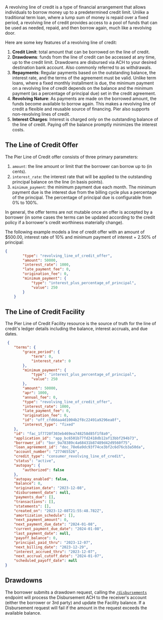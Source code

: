 A revolving line of credit is a type of financial arrangement that allows individuals to borrow money up to a predetermined credit limit. Unlike a traditional term loan, where a lump sum of money is repaid over a fixed period, a revolving line of credit provides access to a pool of funds that can be used as needed, repaid, and then borrow again, much like a revolving door.

Here are some key features of a revolving line of credit:

1. **Credit Limit**: total amount that can be borrowed on the line of credit.
2. **Drawdowns**: funds from the line of credit can be accessed at any time, up to the credit limit. Drawdowns are disbursed via ACH to your desired destination bank account. Also commonly referred to as withdrawals.
3. **Repayments**: Regular payments based on the outstanding balance, the interest rate, and the terms of the agreement must be valid. Unlike term loans, where a fixed monthly installment is due, the minimum payment on a revolving line of credit depends on the balance and the minimum payment (as a percentage of principal due) set in the credit agreement.
4. **Revolving Nature**: As payments are made on the borrowed amount, the funds become available to borrow again. This makes a revolving line of credit a flexible and reusable source of financing. Pier also supports non-revolving lines of credit.
5. **Interest Charges**: Interest is charged only on the outstanding balance of the line of credit. Paying off the balance promptly minimizes the interest costs.

## The Line of Credit Offer

The Pier Line of Credit offer consists of three primary parameters:

1. `amount`: the line amount or limit that the borrower can borrow up to (in cents).
2. `interest_rate`: the interest rate that will be applied to the outstanding principal balance on the line (in basis points).
3. `minimum_payment`: the minimum payment due each month. The minimum payment due is the interest due from the billing cycle plus a percentage of the principal. The percentage of principal due is configurable from 0% to 100%.

In general, the offer terms are not mutable once an offer is accepted by a borrower (in some cases the terms can be updated according to the credit policy if a borrower's credit worthiness materially change).

The following example models a line of credit offer with an amount of $500.00, interest rate of 10% and minimum payment of interest + 2.50% of principal:

```json
{
        "type": "revolving_line_of_credit_offer",
        "amount": 50000,
        "interest_rate": 1000,
        "late_payment_fee": 0,
        "origination_fee": 0,
        "minimum_payment": {
            "type": "interest_plus_percentage_of_principal",
            "value": 250
        }
    }
```

## The Line of Credit Facility

The Pier Line of Credit Facility resource is the source of truth for the line of credit's ledger details including the balance, interest accruals, and due dates.

```json
 {
    "terms": {
        "grace_period": {
            "term": 0,
            "interest_rate": 0
        },
        "minimum_payment": {
            "type": "interest_plus_percentage_of_principal",
            "value": 250
        },
        "amount": 50000,
        "apr": 1000,
        "annual_fee": 0,
        "type": "revolving_line_of_credit_offer",
        "interest_rate": 1000,
        "late_payment_fee": 0,
        "origination_fee": 0,
        "id": "off_cfd66aa4d1004b2f8c22491a9296ea8f",
        "interest_type": "fixed"
    },
    "id": "fac_1f7720f303eb469ea748258d85f1f8a9",
    "application_id": "app_bc6501b77fd2418db12af13bbf294b73",
    "borrower_id": "bor_9a78389c4a68431b87489d42d9560f75",
    "loan_agreement_id": "doc_78e6a9dc93f74ce3bf2c6d76cb3a50da",
    "account_number": "277465526",
    "credit_type": "consumer_revolving_line_of_credit",
    "status": "active",
    "autopay": {
        "authorized": false
    },
    "autopay_enabled": false,
    "balance": 0,
    "origination_date": "2023-12-08",
    "disbursement_date": null,
    "payments_due": [],
    "transactions": [],
    "statements": [],
    "created_on": "2023-12-08T21:55:48.782Z",
    "amortization_schedule": [],
    "next_payment_amount": 0,
    "next_payment_due_date": "2024-01-08",
    "current_payment_due_date": "2024-01-08",
    "last_payment_date": null,
    "payoff_balance": 0,
    "principal_paid_thru": "2023-12-07",
    "next_billing_date": "2023-12-29",
    "interest_accrued_thru": "2023-12-07",
    "next_accrual_cutoff_date": "2024-01-07",
    "scheduled_payoff_date": null
}
```

## Drawdowns

The borrower submits a drawdown request, calling the [`/disbursements`](/api-reference/facilities/disburse) endpoint will process the Disbursement ACH to the receiver's account (either the borrower or 3rd party) and update the Facility balance. If a Disbursement request will fail if the amount in the request exceeds the available balance.
